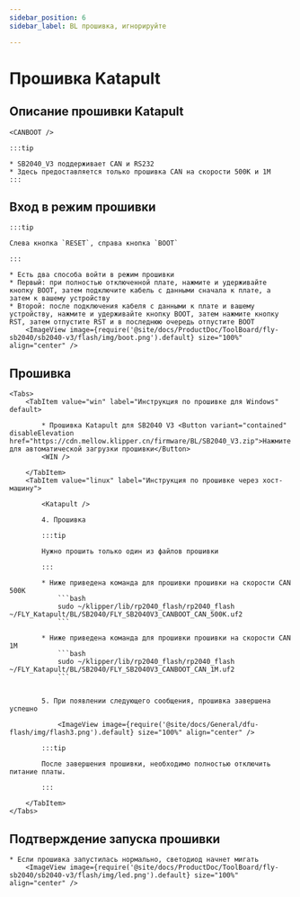 ```yaml
---
sidebar_position: 6
sidebar_label: BL прошивка, игнорируйте

---
```



# Прошивка Katapult

## Описание прошивки Katapult

    <CANBOOT />

    :::tip

    * SB2040_V3 поддерживает CAN и RS232
    * Здесь предоставляется только прошивка CAN на скорости 500K и 1M
    :::

## Вход в режим прошивки

    :::tip

    Слева кнопка `RESET`, справа кнопка `BOOT`

    :::

    * Есть два способа войти в режим прошивки
    * Первый: при полностью отключенной плате, нажмите и удерживайте кнопку BOOT, затем подключите кабель с данными сначала к плате, а затем к вашему устройству
    * Второй: после подключения кабеля с данными к плате и вашему устройству, нажмите и удерживайте кнопку BOOT, затем нажмите кнопку RST, затем отпустите RST и в последнюю очередь отпустите BOOT
        <ImageView image={require('@site/docs/ProductDoc/ToolBoard/fly-sb2040/sb2040-v3/flash/img/boot.png').default} size="100%" align="center" />

## Прошивка

    <Tabs>
        <TabItem value="win" label="Инструкция по прошивке для Windows" default>

            * Прошивка Katapult для SB2040 V3 <Button variant="contained" disableElevation href="https://cdn.mellow.klipper.cn/firmware/BL/SB2040_V3.zip">Нажмите для автоматической загрузки прошивки</Button>
            <WIN />
            
        </TabItem>
        <TabItem value="linux" label="Инструкция по прошивке через хост-машину">
            
            <Katapult />

            4. Прошивка

            :::tip

            Нужно прошить только один из файлов прошивки

            :::

            * Ниже приведена команда для прошивки прошивки на скорости CAN 500K
                ```bash
                sudo ~/klipper/lib/rp2040_flash/rp2040_flash ~/FLY_Katapult/BL/SB2040/FLY_SB2040V3_CANBOOT_CAN_500K.uf2
                ```
                       
            * Ниже приведена команда для прошивки прошивки на скорости CAN 1M
                ```bash
                sudo ~/klipper/lib/rp2040_flash/rp2040_flash ~/FLY_Katapult/BL/SB2040/FLY_SB2040V3_CANBOOT_CAN_1M.uf2
                ```


            5. При появлении следующего сообщения, прошивка завершена успешно

                <ImageView image={require('@site/docs/General/dfu-flash/img/flash3.png').default} size="100%" align="center" />

            :::tip

            После завершения прошивки, необходимо полностью отключить питание платы.

            :::

        </TabItem>
    </Tabs>

## Подтверждение запуска прошивки

    * Если прошивка запустилась нормально, светодиод начнет мигать
        <ImageView image={require('@site/docs/ProductDoc/ToolBoard/fly-sb2040/sb2040-v3/flash/img/led.png').default} size="100%" align="center" />